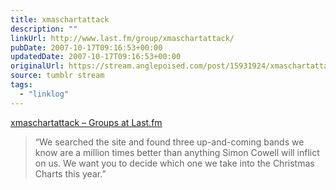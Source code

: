 ```yaml
---
title: xmaschartattack
description: ""
linkUrl: http://www.last.fm/group/xmaschartattack/
pubDate: 2007-10-17T09:16:53+00:00
updatedDate: 2007-10-17T09:16:53+00:00
originalUrl: https://stream.anglepoised.com/post/15931924/xmaschartattack-groups-at-lastfm
source: tumblr stream
tags:
  - "linklog"
---
```


[xmaschartattack – Groups at Last.fm][1]

> &ldquo;We searched the site and found three up-and-coming bands we know are a million times better than anything Simon Cowell will inflict on us. We want you to decide which one we take into the Christmas Charts this year.&rdquo;

[1]: http://www.last.fm/group/xmaschartattack/
